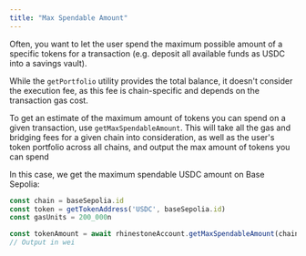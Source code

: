 ```yaml
---
title: "Max Spendable Amount"
---
```


Often, you want to let the user spend the maximum possible amount of a specific tokens for a transaction (e.g. deposit all available funds as USDC into a savings vault).

While the `getPortfolio` utility provides the total balance, it doesn't consider the execution fee, as this fee is chain-specific and depends on the transaction gas cost.

To get an estimate of the maximum amount of tokens you can spend on a given transaction, use `getMaxSpendableAmount`. This will take all the gas and bridging fees for a given chain into consideration, as well as the user's token portfolio across all chains, and output the max amount of tokens you can spend

In this case, we get the maximum spendable USDC amount on Base Sepolia:

```ts
const chain = baseSepolia.id
const token = getTokenAddress('USDC', baseSepolia.id)
const gasUnits = 200_000n

const tokenAmount = await rhinestoneAccount.getMaxSpendableAmount(chain, token, gasUnits)
// Output in wei
```
